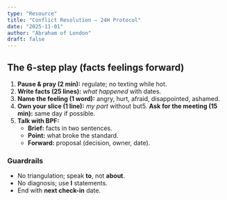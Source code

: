 ```yaml
---
type: "Resource"
title: "Conflict Resolution — 24H Protocol"
date: "2025-11-01"
author: "Abraham of London"
draft: false
---
```


## The 6-step play (facts feelings forward)

1. **Pause & pray (2 min):** regulate; no texting while hot.
2. **Write facts (25 lines):** _what happened_ with dates.
3. **Name the feeling (1 word):** angry, hurt, afraid, disappointed, ashamed.
4. **Own your slice (1 line):** _my part_ without but5. **Ask for the meeting (15 min):** same day if possible.
5. **Talk with BPF:**
   - **Brief:** facts in two sentences.
   - **Point:** what broke the standard.
   - **Forward:** proposal (decision, owner, date).

### Guardrails

- No triangulation; speak **to**, not **about**.
- No diagnosis; use **I** statements.
- End with **next check-in** date.

